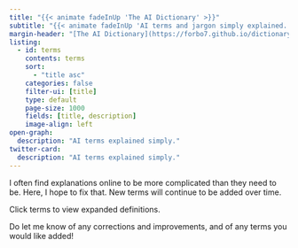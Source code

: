 ```yaml
---
title: "{{< animate fadeInUp 'The AI Dictionary' >}}"
subtitle: "{{< animate fadeInUp 'AI terms and jargon simply explained.' >}}"
margin-header: "[The AI Dictionary](https://forbo7.github.io/dictionary/) © 2024 by [Salman Naqvi](https://forbo7.github.io/about.html) is licensed under [CC BY-NC 4.0](https://creativecommons.org/licenses/by-nc/4.0/?ref=chooser-v1)"
listing:
  - id: terms
    contents: terms
    sort:
      - "title asc"
    categories: false
    filter-ui: [title]
    type: default
    page-size: 1000
    fields: [title, description]
    image-align: left
open-graph:
  description: "AI terms explained simply."
twitter-card:
  description: "AI terms explained simply."
---
```


<!-- TODO: Enable arraws at the bottom of the page to jump to next term. -->

:::{.animate__animated .animate__fadeInUp}
I often find explanations online to be more complicated than they need to be. Here, I hope to fix that. New terms will continue to be added over time.

Click terms to view expanded definitions.

Do let me know of any corrections and improvements, and of any terms you would like added!
:::

:::{#terms .animate__animated .animate__fadeInUp .animate_duration-faster}
:::